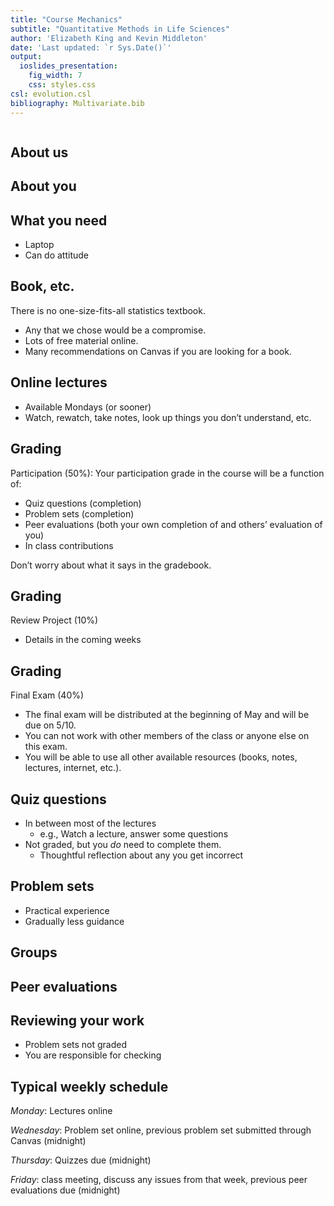 ```yaml
---
title: "Course Mechanics"
subtitle: "Quantitative Methods in Life Sciences"
author: 'Elizabeth King and Kevin Middleton'
date: 'Last updated: `r Sys.Date()`'
output:
  ioslides_presentation:
    fig_width: 7
    css: styles.css
csl: evolution.csl
bibliography: Multivariate.bib
---
```


```r
```

## About us

## About you

## What you need

- Laptop
- Can do attitude

## Book, etc.

There is no one-size-fits-all statistics textbook.

  - Any that we chose would be a compromise.
  - Lots of free material online.
  - Many recommendations on Canvas if you are looking for a book.

## Online lectures

- Available Mondays (or sooner)
- Watch, rewatch, take notes, look up things you don't understand, etc.

## Grading

Participation (50%): Your participation grade in the course will be a function of:

- Quiz questions (completion)
- Problem sets (completion)
- Peer evaluations (both your own completion of and others' evaluation of you)
- In class contributions

Don't worry about what it says in the gradebook.

## Grading

Review Project (10%)

- Details in the coming weeks

## Grading

Final Exam (40%)

- The final exam will be distributed at the beginning of May and will be due on 5/10.
- You can not work with other members of the class or anyone else on this exam.
- You will be able to use all other available resources (books, notes, lectures, internet, etc.).

## Quiz questions

- In between most of the lectures
    - e.g., Watch a lecture, answer some questions
- Not graded, but you *do* need to complete them.
    - Thoughtful reflection about any you get incorrect

## Problem sets

- Practical experience
- Gradually less guidance

## Groups

## Peer evaluations

## Reviewing your work

- Problem sets not graded
- You are responsible for checking

## Typical weekly schedule

*Monday*: Lectures online

*Wednesday*: Problem set online, previous problem set submitted through Canvas (midnight)

*Thursday*: Quizzes due (midnight)

*Friday*: class meeting, discuss any issues from that week, previous peer evaluations due (midnight)

